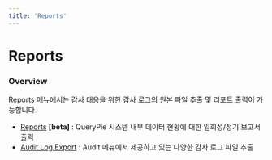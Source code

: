 ```yaml
---
title: 'Reports'
---
```


# Reports

### Overview

Reports 메뉴에서는 감사 대응을 위한 감사 로그의 원본 파일 추출 및 리포트 출력이 가능합니다.


* [Reports](reports/reports) **[beta]** : QueryPie 시스템 내부 데이터 현황에 대한 일회성/정기 보고서 출력
* [Audit Log Export](reports/audit-log-export) : Audit 메뉴에서 제공하고 있는 다양한 감사 로그 파일 추출
